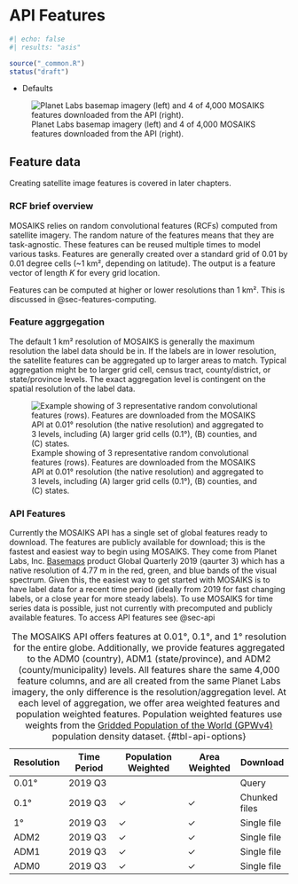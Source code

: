 # API Features  {#sec-features-api}

```r
#| echo: false
#| results: "asis"

source("_common.R")
status("draft")
```

- Defaults 

![Planet Labs basemap imagery (left) and 4 of 4,000 MOSAIKS features downloaded from the API (right).](images/api-features.png)

## Feature data

::: {.callout-note}

Creating satellite image features is covered in later chapters. 
:::

### RCF brief overview 

MOSAIKS relies on random convolutional features (RCFs) computed from satellite imagery. The random nature of the features means that they are task-agnostic. These features can be reused multiple times to model various tasks. Features are generally created over a standard grid of 0.01 by 0.01 degree cells (~1 km², depending on latitude). The output is a feature vector of length *K* for every grid location. 

::: {.callout-note}

Features can be computed at higher or lower resolutions than 1 km². This is discussed in @sec-features-computing. 
:::

### Feature aggrgegation

The default 1 km² resolution of MOSAIKS is generally the maximum resolution the label data should be in. If the labels are in lower resolution, the satellite features can be aggregated up to larger areas to match. Typical aggregation might be to larger grid cell, census tract, county/district, or state/province levels. The exact aggregation level is contingent on the spatial resolution of the label data. 

![Example showing of 3 representative random convolutional features (rows). Features are downloaded from the MOSAIKS API at 0.01° resolution (the native resolution) and aggregated to 3 levels, including (A) larger grid cells (0.1°), (B) counties, and (C) states.](images/US_feature_summaries.png){#fig-feature-aggregation}

### API Features 

Currently the MOSAIKS API has a single set of global features ready to download. The features are publicly available for download; this is the fastest and easiest way to begin using MOSAIKS. They come from Planet Labs, Inc. [Basemaps](https://developers.planet.com/docs/basemaps/) product Global Quarterly 2019 (qaurter 3) which has a native resolution of 4.77 m in the red, green, and blue bands of the visual spectrum. Given this, the easiest way to get started with MOSAIKS is to have label data for a recent time period (ideally from 2019 for fast changing labels, or a close year for more steady labels). To use MOSAIKS for time series data is possible, just not currently with precomputed and publicly available features. To access API features see @sec-api

| Resolution | Time Period   | Population Weighted | Area Weighted | Download      |
|------------|---------------|---------------------|---------------|---------------|
| 0.01°      | 2019 Q3       |                     |               | Query         |
| 0.1°       | 2019 Q3       | ✓                   | ✓            | Chunked files |
| 1°         | 2019 Q3       | ✓                   | ✓            | Single file   |
| ADM2       | 2019 Q3       | ✓                   | ✓            | Single file   |
| ADM1       | 2019 Q3       | ✓                   | ✓            | Single file   |
| ADM0       | 2019 Q3       | ✓                   | ✓            | Single file   |

: The MOSAIKS API offers features at 0.01°, 0.1°, and 1° resolution for the entire globe. Additionally, we provide features aggregated to the ADM0 (country), ADM1 (state/province), and ADM2 (county/municipality) levels. All features share the same 4,000 feature columns, and are all created from the same Planet Labs imagery, the only difference is the resolution/aggregation level. At each level of aggregation, we offer area weighted features and population weighted features. Population weighted features use weights from the [Gridded Population of the World (GPWv4)](https://sedac.ciesin.columbia.edu/data/collection/gpw-v4) population density dataset. {#tbl-api-options}

